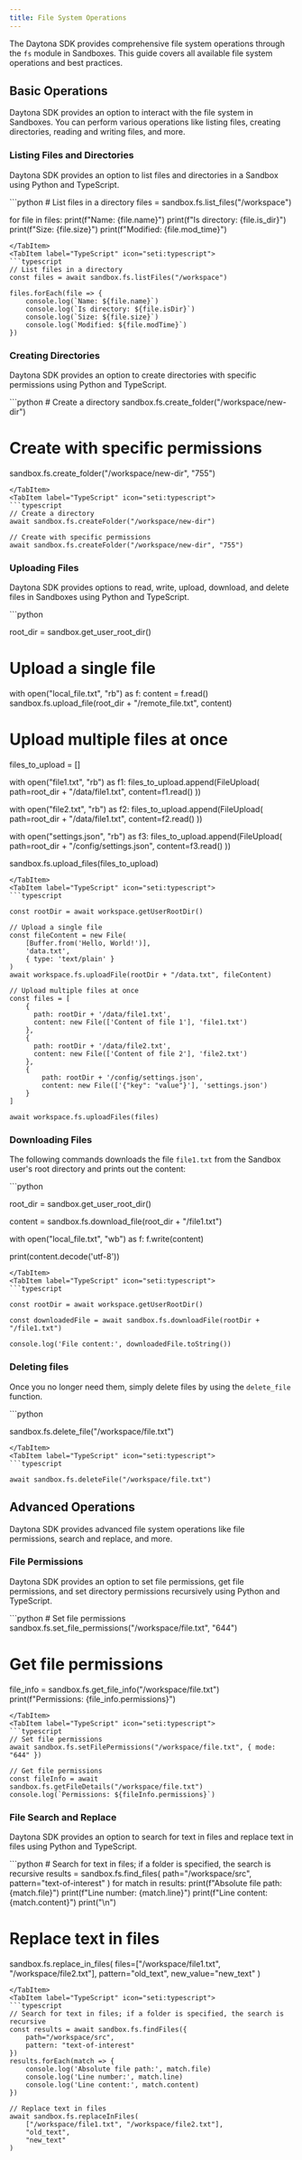 ```yaml
---
title: File System Operations
---
```



The Daytona SDK provides comprehensive file system operations through the `fs` module in Sandboxes. This guide covers all available file system operations and best practices.

## Basic Operations

Daytona SDK provides an option to interact with the file system in Sandboxes. You can perform various operations like listing files, creating directories, reading and writing files, and more.

### Listing Files and Directories

Daytona SDK provides an option to list files and directories in a Sandbox using Python and TypeScript.

<Tabs>
<TabItem label="Python" icon="seti:python">
```python
# List files in a directory
files = sandbox.fs.list_files("/workspace")

for file in files:
    print(f"Name: {file.name}")
    print(f"Is directory: {file.is_dir}")
    print(f"Size: {file.size}")
    print(f"Modified: {file.mod_time}")

```
</TabItem>
<TabItem label="TypeScript" icon="seti:typescript">
```typescript
// List files in a directory
const files = await sandbox.fs.listFiles("/workspace")

files.forEach(file => {
    console.log(`Name: ${file.name}`)
    console.log(`Is directory: ${file.isDir}`)
    console.log(`Size: ${file.size}`)
    console.log(`Modified: ${file.modTime}`)
})
```

</TabItem>
</Tabs>

### Creating Directories

Daytona SDK provides an option to create directories with specific permissions using Python and TypeScript.

<Tabs>
<TabItem label="Python" icon="seti:python">
```python
# Create a directory
sandbox.fs.create_folder("/workspace/new-dir")

# Create with specific permissions

sandbox.fs.create_folder("/workspace/new-dir", "755")

```
</TabItem>
<TabItem label="TypeScript" icon="seti:typescript">
```typescript
// Create a directory
await sandbox.fs.createFolder("/workspace/new-dir")

// Create with specific permissions
await sandbox.fs.createFolder("/workspace/new-dir", "755")
```

</TabItem>
</Tabs>

### Uploading Files

Daytona SDK provides options to read, write, upload, download, and delete files in Sandboxes using Python and TypeScript.

<Tabs>
<TabItem label="Python" icon="seti:python">
```python

root_dir = sandbox.get_user_root_dir()

# Upload a single file

with open("local_file.txt", "rb") as f:
    content = f.read()
sandbox.fs.upload_file(root_dir + "/remote_file.txt", content)

# Upload multiple files at once

files_to_upload = []

with open("file1.txt", "rb") as f1:
    files_to_upload.append(FileUpload(
        path=root_dir + "/data/file1.txt",
        content=f1.read()
    ))

with open("file2.txt", "rb") as f2:
    files_to_upload.append(FileUpload(
        path=root_dir + "/data/file1.txt",
        content=f2.read()
    ))

with open("settings.json", "rb") as f3:
    files_to_upload.append(FileUpload(
        path=root_dir + "/config/settings.json",
        content=f3.read()
    ))

sandbox.fs.upload_files(files_to_upload)

```
</TabItem>
<TabItem label="TypeScript" icon="seti:typescript">
```typescript

const rootDir = await workspace.getUserRootDir()

// Upload a single file
const fileContent = new File(
    [Buffer.from('Hello, World!')],
    'data.txt',
    { type: 'text/plain' }
)
await workspace.fs.uploadFile(rootDir + "/data.txt", fileContent)

// Upload multiple files at once
const files = [
    {
      path: rootDir + '/data/file1.txt',
      content: new File(['Content of file 1'], 'file1.txt')
    },
    {
      path: rootDir + '/data/file2.txt',
      content: new File(['Content of file 2'], 'file2.txt')
    },
    {
        path: rootDir + '/config/settings.json',
        content: new File(['{"key": "value"}'], 'settings.json')
    }
]

await workspace.fs.uploadFiles(files)

```

</TabItem>
</Tabs>

### Downloading Files

The following commands downloads the file `file1.txt` from the Sandbox user's root directory and prints out the content:

<Tabs>
<TabItem label="Python" icon="seti:python">
```python

root_dir = sandbox.get_user_root_dir()

content = sandbox.fs.download_file(root_dir + "/file1.txt")

with open("local_file.txt", "wb") as f:
    f.write(content)

print(content.decode('utf-8'))

```
</TabItem>
<TabItem label="TypeScript" icon="seti:typescript">
```typescript

const rootDir = await workspace.getUserRootDir()

const downloadedFile = await sandbox.fs.downloadFile(rootDir + "/file1.txt")

console.log('File content:', downloadedFile.toString())

```

</TabItem>
</Tabs>

### Deleting files

Once you no longer need them, simply delete files by using the `delete_file` function.

<Tabs>
<TabItem label="Python" icon="seti:python">
```python

sandbox.fs.delete_file("/workspace/file.txt")

```
</TabItem>
<TabItem label="TypeScript" icon="seti:typescript">
```typescript

await sandbox.fs.deleteFile("/workspace/file.txt")
```

</TabItem>
</Tabs>

## Advanced Operations

Daytona SDK provides advanced file system operations like file permissions, search and replace, and more.

### File Permissions

Daytona SDK provides an option to set file permissions, get file permissions, and set directory permissions recursively using Python and TypeScript.

<Tabs>
<TabItem label="Python" icon="seti:python">
```python
# Set file permissions
sandbox.fs.set_file_permissions("/workspace/file.txt", "644")

# Get file permissions

file_info = sandbox.fs.get_file_info("/workspace/file.txt")
print(f"Permissions: {file_info.permissions}")

```
</TabItem>
<TabItem label="TypeScript" icon="seti:typescript">
```typescript
// Set file permissions
await sandbox.fs.setFilePermissions("/workspace/file.txt", { mode: "644" })

// Get file permissions
const fileInfo = await sandbox.fs.getFileDetails("/workspace/file.txt")
console.log(`Permissions: ${fileInfo.permissions}`)
```

</TabItem>
</Tabs>

### File Search and Replace

Daytona SDK provides an option to search for text in files and replace text in files using Python and TypeScript.

<Tabs>
<TabItem label="Python" icon="seti:python">
```python
# Search for text in files; if a folder is specified, the search is recursive
results = sandbox.fs.find_files(
    path="/workspace/src",
    pattern="text-of-interest"
)
for match in results:
    print(f"Absolute file path: {match.file}")
    print(f"Line number: {match.line}")
    print(f"Line content: {match.content}")
    print("\n")

# Replace text in files

sandbox.fs.replace_in_files(
    files=["/workspace/file1.txt", "/workspace/file2.txt"],
    pattern="old_text",
    new_value="new_text"
)

```
</TabItem>
<TabItem label="TypeScript" icon="seti:typescript">
```typescript
// Search for text in files; if a folder is specified, the search is recursive
const results = await sandbox.fs.findFiles({
    path="/workspace/src",
    pattern: "text-of-interest"
})
results.forEach(match => {
    console.log('Absolute file path:', match.file)
    console.log('Line number:', match.line)
    console.log('Line content:', match.content)
})

// Replace text in files
await sandbox.fs.replaceInFiles(
    ["/workspace/file1.txt", "/workspace/file2.txt"],
    "old_text",
    "new_text"
)
```

</TabItem>
</Tabs>

